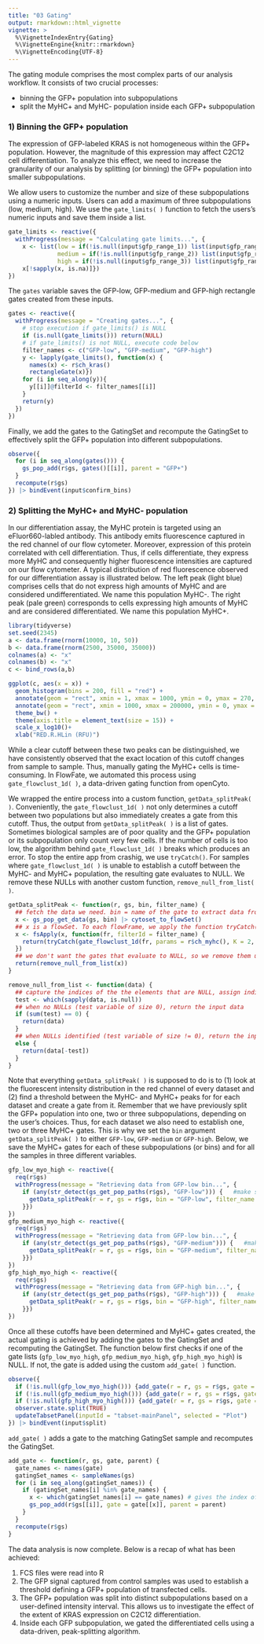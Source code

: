 ```yaml
---
title: "03 Gating"
output: rmarkdown::html_vignette
vignette: >
  %\VignetteIndexEntry{Gating}
  %\VignetteEngine{knitr::rmarkdown}
  %\VignetteEncoding{UTF-8}
---
```


The gating module comprises the most complex parts of our analysis workflow. It consists of two crucial processes:

-   binning the GFP+ population into subpopulations
-   split the MyHC+ and MyHC- population inside each GFP+ subpopulation

### 1) Binning the GFP+ population
The expression of GFP-labeled KRAS is not homogeneous within the GFP+ population. However, the magnitude of this expression may affect C2C12 cell differentiation. To analyze this effect, we need to increase the granularity of our analysis by splitting (or binning) the GFP+ population into smaller subpopulations.

We allow users to customize the number and size of these subpopulations using a numeric inputs. Users can add a maximum of three subpopulations (low, medium, high). We use the `gate_limits( )` function to fetch the users's numeric inputs and save them inside a list.

```r
gate_limits <- reactive({
  withProgress(message = "Calculating gate limits...", {
    x <- list(low = if(!is.null(input$gfp_range_1)) list(input$gfp_range_1),
              medium = if(!is.null(input$gfp_range_2)) list(input$gfp_range_2) else {list(NA)},
              high = if(!is.null(input$gfp_range_3)) list(input$gfp_range_3) else {list(NA)})
    x[!sapply(x, is.na)]})
})
```

The `gates` variable saves the GFP-low, GFP-medium and GFP-high rectangle gates created from these inputs.

```r
gates <- reactive({
  withProgress(message = "Creating gates...", {
    # stop execution if gate_limits() is NULL
    if (is.null(gate_limits())) return(NULL)
    # if gate_limits() is not NULL, execute code below
    filter_names <- c("GFP-low", "GFP-medium", "GFP-high")
    y <- lapply(gate_limits(), function(x) {
      names(x) <- r$ch_kras()
      rectangleGate(x)})
    for (i in seq_along(y)){
      y[[i]]@filterId <- filter_names[[i]]
    }
    return(y)
  })
})
```

Finally, we add the gates to the GatingSet and recompute the GatingSet to effectively split the GFP+ population into different subpopulations.

```r
observe({
  for (i in seq_along(gates())) {
    gs_pop_add(r$gs, gates()[[i]], parent = "GFP+")
  }
  recompute(r$gs)
}) |> bindEvent(input$confirm_bins)
```

### 2) Splitting the MyHC+ and MyHC- population

In our differentiation assay, the MyHC protein is targeted using an eFluor660-labled antibody. This antibody emits fluorescence captured in the red channel of our flow cytometer. Moreover, expression of this protein correlated with cell differentiation. Thus, if cells differentiate, they express more MyHC and consequently higher fluorescence intensities are captured on our flow cytometer. A typical distribution of red fluorescence observed for our differentiation assay is illustrated below. The left peak (light blue) comprises cells that do not express high amounts of MyHC and are considered undifferentiated. We name this population MyHC-. The right peak (pale green) corresponds to cells expressing high amounts of MyHC and are considered differentiated. We name this population MyHC+.

```r
library(tidyverse)
set.seed(2345)
a <- data.frame(rnorm(10000, 10, 50))
b <- data.frame(rnorm(2500, 35000, 35000))
colnames(a) <- "x"
colnames(b) <- "x"
c <- bind_rows(a,b)

ggplot(c, aes(x = x)) +
  geom_histogram(bins = 200, fill = "red") +
  annotate(geom = "rect", xmin = 1, xmax = 1000, ymin = 0, ymax = 270, fill = "lightblue", alpha = 0.5) +
  annotate(geom = "rect", xmin = 1000, xmax = 200000, ymin = 0, ymax = 150, fill = "palegreen", alpha = 0.25) +
  theme_bw() +
  theme(axis.title = element_text(size = 15)) +
  scale_x_log10()+
  xlab("RED.R.HLin (RFU)")
```

While a clear cutoff between these two peaks can be distinguished, we have consistently observed that the exact location of this cutoff changes from sample to sample. Thus, manually gating the MyHC+ cells is time-consuming. In FlowFate, we automated this process using `gate_flowclust_1d( )`, a data-driven gating function from openCyto.

We wrapped the entire process into a custom function, `getData_splitPeak( )`. Conveniently, the `gate_flowclust_1d( )` not only determines a cutoff between two populations but also immediately creates a gate from this cutoff. Thus, the output from `getData_splitPeak( )` is a list of gates. Sometimes biological samples are of poor quality and the GFP+ population or its subpopulation only count very few cells. If the number of cells is too low, the algorithm behind `gate_flowclust_1d( )` breaks which produces an error. To stop the entire app from crashig, we use `tryCatch()`. For samples where `gate_flowclust_1d( )` is unable to establish a cutoff between the MyHC- and MyHC+ population, the resulting gate evaluates to NULL. We remove these NULLs with another custom function, `remove_null_from_list( )`. 

```r
getData_splitPeak <- function(r, gs, bin, filter_name) {
  ## fetch the data we need. bin = name of the gate to extract data from, used to access "GFP-low", "GFP-medium" and "GFP-high" gates
  x <- gs_pop_get_data(gs, bin) |> cytoset_to_flowSet()
  ## x is a flowSet. To each flowFrame, we apply the function tryCatch(). If no error, returns a gate that cuts between myosin peaks. If error, the respective gate evaluates to NULL
  x <- fsApply(x, function(fr, filterId = filter_name) {
    return(tryCatch(gate_flowclust_1d(fr, params = r$ch_myhc(), K = 2, cutpoint_method = "min_density", filterId = filterId), error = function(e) NULL))
  })
  ## we don't want the gates that evaluate to NULL, so we remove them using the custom function remove_null_from_list()
  return(remove_null_from_list(x))
}
```

```r
remove_null_from_list <- function(data) {
  ## capture the indices of the the elements that are NULL, assign indices to test variable
  test <- which(sapply(data, is.null))
  ## when no NULLs (test variable of size 0), return the input data
  if (sum(test) == 0) {
    return(data)
  }
  ## when NULLs identified (test variable of size != 0), return the input data WITHOUT the positions that were NULL
  else {
    return(data[-test])
  }
}
```

Note that everything `getData_splitPeak( )` is supposed to do is to (1) look at the fluorescent intensity distribution in the red channel of every dataset and (2) find a threshold between the MyHC- and MyHC+ peaks for for each dataset and create a gate from it. Remember that we have previously split the GFP+ population into one, two or three subpopulations, depending on the user's choices. Thus, for each dataset we also need to establish one, two or three MyHC+ gates. This is why we set the `bin` argument `getData_splitPeak( )` to either `GFP-low`, `GFP-medium` or `GFP-high`. Below, we save the MyHC+ gates for each of these subpopulations (or bins) and for all the samples in three different variables.

```r
gfp_low_myo_high <- reactive({
  req(r$gs)
  withProgress(message = "Retrieving data from GFP-low bin...", {
    if (any(str_detect(gs_get_pop_paths(r$gs), "GFP-low"))) {   #make sure GFP-low exists!
      getData_splitPeak(r = r, gs = r$gs, bin = "GFP-low", filter_name = "MyHC+")
    }})
})
gfp_medium_myo_high <- reactive({
  req(r$gs)
  withProgress(message = "Retrieving data from GFP-low bin...", {
    if (any(str_detect(gs_get_pop_paths(r$gs), "GFP-medium"))) {   #make sure GFP-medium exists!
      getData_splitPeak(r = r, gs = r$gs, bin = "GFP-medium", filter_name = "MyHC+")
    }})
})
gfp_high_myo_high <- reactive({
  req(r$gs)
  withProgress(message = "Retrieving data from GFP-high bin...", {
    if (any(str_detect(gs_get_pop_paths(r$gs), "GFP-high"))) {   #make sure GFP-high exists!
      getData_splitPeak(r = r, gs = r$gs, bin = "GFP-high", filter_name = "MyHC+")
    }})
})
```

Once all these cutoffs have been determined and MyHC+ gates created, the actual gating is achieved by adding the gates to the GatingSet and recomputing the GatingSet. The function below first checks if one of the gate lists (`gfp_low_myo_high`, `gfp_medium_myo_high`, `gfp_high_myo_high`) is NULL. If not, the gate is added using the custom `add_gate( )` function. 

```r
observe({
  if (!is.null(gfp_low_myo_high())) {add_gate(r = r, gs = r$gs, gate = gfp_low_myo_high(), parent = "GFP-low")}
  if (!is.null(gfp_medium_myo_high())) {add_gate(r = r, gs = r$gs, gate = gfp_medium_myo_high(), parent = "GFP-medium")}
  if (!is.null(gfp_high_myo_high())) {add_gate(r = r, gs = r$gs, gate = gfp_high_myo_high(), parent = "GFP-high")}
  observer.state.split(TRUE)
  updateTabsetPanel(inputId = "tabset-mainPanel", selected = "Plot")
}) |> bindEvent(input$split)
```

`add_gate( )` adds a gate to the matching GatingSet sample and recomputes the GatingSet.

```r
add_gate <- function(r, gs, gate, parent) {
  gate_names <- names(gate)
  gatingSet_names <- sampleNames(gs)
  for (i in seq_along(gatingSet_names)) {
    if (gatingSet_names[i] %in% gate_names) {
      x <- which(gatingSet_names[i] == gate_names) # gives the index of the name in gate_names that matches gatingSet_names
      gs_pop_add(r$gs[[i]], gate = gate[[x]], parent = parent)
    }
  }
  recompute(r$gs)
}
```

The data analysis is now complete. Below is a recap of what has been achieved:

1. FCS files were read into R
2. The GFP signal captured from control samples was used to establish a threshold defining a GFP+ population of transfected cells.
3. The GFP+ population was split into distinct subpopulations based on a user-defined intensity interval. This allows us to investigate the effect of the extent of KRAS expression on C2C12 differentiation.
4. Inside each GFP subpopulation, we gated the differentiated cells using a data-driven, peak-splitting algorithm.
